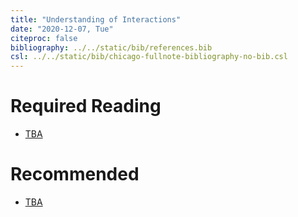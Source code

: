 ---
title: "Understanding of Interactions"
date: "2020-12-07, Tue"
citeproc: false
bibliography: ../../static/bib/references.bib
csl: ../../static/bib/chicago-fullnote-bibliography-no-bib.csl
---

# Required Reading

- <i class="fas fa-book"></i> [TBA](TBA)


# Recommended

- <i class="fa fa-external-link-square-alt" aria-hidden="true"></i> [TBA](TBA)